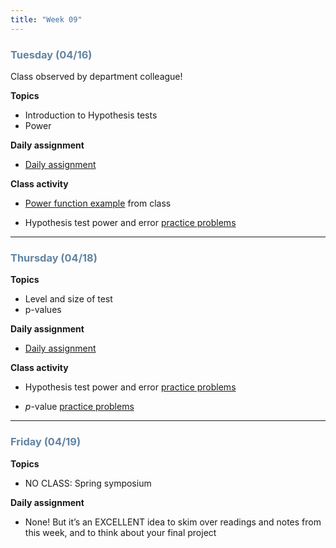 ```yaml
---
title: "Week 09"
---
```


::: {style="color: #6284a2"}
### Tuesday (04/16)
:::

Class observed by department colleague!

**Topics**

-   Introduction to Hypothesis tests
-   Power

**Daily assignment**

-   [Daily assignment](daily/DA_17.pdf)

**Class activity**

-   [Power function example](class/power_fns.Rmd) from class

-   Hypothesis test power and error [practice problems](class/16_ht_1.pdf)

------------------------------------------------------------------------

::: {style="color: #6284a2"}
### Thursday (04/18)
:::

**Topics**

-   Level and size of test
-   p-values

**Daily assignment**

-   [Daily assignment](daily/DA_18.pdf)

**Class activity**

-   Hypothesis test power and error [practice problems](class/16_ht_1.pdf)

-   $p$-value [practice problems](class/17_ht_2.pdf)

------------------------------------------------------------------------

::: {style="color: #6284a2"}
### Friday (04/19)
:::

**Topics**

-   NO CLASS: Spring symposium

**Daily assignment**

-   None! But it's an EXCELLENT idea to skim over readings and notes from this week, and to think about your final project
